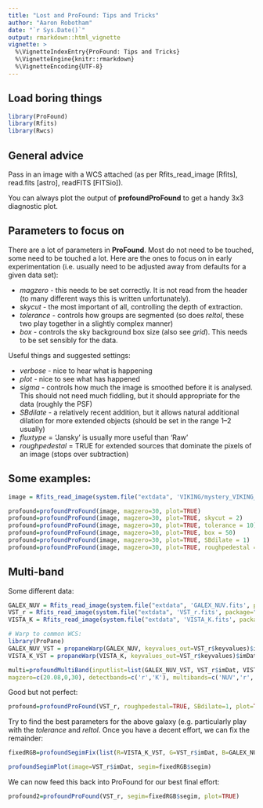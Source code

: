 ```yaml
---
title: "Lost and ProFound: Tips and Tricks"
author: "Aaron Robotham"
date: "`r Sys.Date()`"
output: rmarkdown::html_vignette
vignette: >
  %\VignetteIndexEntry{ProFound: Tips and Tricks}
  %\VignetteEngine{knitr::rmarkdown}
  %\VignetteEncoding{UTF-8}
---
```


## Load boring things

```r
library(ProFound)
library(Rfits)
library(Rwcs)
```

## General advice

Pass in an image with a WCS attached (as per Rfits_read_image [Rfits], read.fits [astro], readFITS [FITSio]).

You can always plot the output of **profoundProFound** to get a handy 3x3 diagnostic plot.

## Parameters to focus on

There are a lot of parameters in **ProFound**. Most do not need to be touched, some need to be touched a lot. Here are the ones to focus on in early experimentation (i.e. usually need to be adjusted away from defaults for a given data set):

* *magzero* - this needs to be set correctly. It is not read from the header (to many different ways this is written unfortunately).
* *skycut* - the most important of all, controlling the depth of extraction.
* *tolerance* - controls how groups are segmented (so does *reltol*, these two play together in a slightly complex manner)
* *box* - controls the sky background box size (also see *grid*). This needs to be set sensibly for the data.

Useful things and suggested settings:

* *verbose* - nice to hear what is happening
* *plot* - nice to see what has happened
* *sigma* - controls how much the image is smoothed before it is analysed. This should not need much fiddling, but it should appropriate for the data (roughly the PSF)
* *SBdilate* - a relatively recent addition, but it allows natural additional dilation for more extended objects (should be set in the range 1--2 usually)
* *fluxtype* = 'Jansky' is usually more useful than 'Raw'
* *roughpedestal* = TRUE for extended sources that dominate the pixels of an image (stops over subtraction)

## Some examples:

```r
image = Rfits_read_image(system.file("extdata", 'VIKING/mystery_VIKING_Z.fits', package="ProFound"))
```

```r
profound=profoundProFound(image, magzero=30, plot=TRUE)
profound=profoundProFound(image, magzero=30, plot=TRUE, skycut = 2)
profound=profoundProFound(image, magzero=30, plot=TRUE, tolerance = 10)
profound=profoundProFound(image, magzero=30, plot=TRUE, box = 50)
profound=profoundProFound(image, magzero=30, plot=TRUE, SBdilate = 1)
profound=profoundProFound(image, magzero=30, plot=TRUE, roughpedestal = TRUE)
```

## Multi-band

Some different data:

```r
GALEX_NUV = Rfits_read_image(system.file("extdata", 'GALEX_NUV.fits', package="magicaxis"))
VST_r = Rfits_read_image(system.file("extdata", 'VST_r.fits', package="magicaxis"))
VISTA_K = Rfits_read_image(system.file("extdata", 'VISTA_K.fits', package="magicaxis"))

# Warp to common WCS:
library(ProPane)
GALEX_NUV_VST = propaneWarp(GALEX_NUV, keyvalues_out=VST_r$keyvalues)$imDat
VISTA_K_VST = propaneWarp(VISTA_K, keyvalues_out=VST_r$keyvalues)$imDat

multi=profoundMultiBand(inputlist=list(GALEX_NUV_VST, VST_r$imDat, VISTA_K_VST),
magzero=c(20.08,0,30), detectbands=c('r','K'), multibands=c('NUV','r','K'))
```

Good but not perfect:

```r
profound=profoundProFound(VST_r, roughpedestal=TRUE, SBdilate=1, plot=TRUE)
```

Try to find the best parameters for the above galaxy (e.g. particularly play with the *tolerance* and *reltol*. Once you have a decent effort, we can fix the remainder:

```r
fixedRGB=profoundSegimFix(list(R=VISTA_K_VST, G=VST_r$imDat, B=GALEX_NUV_VST), segim=profound$segim)
```

```r
profoundSegimPlot(image=VST_r$imDat, segim=fixedRGB$segim)
```

We can now feed this back into ProFound for our best final effort:

```r
profound2=profoundProFound(VST_r, segim=fixedRGB$segim, plot=TRUE)
```
